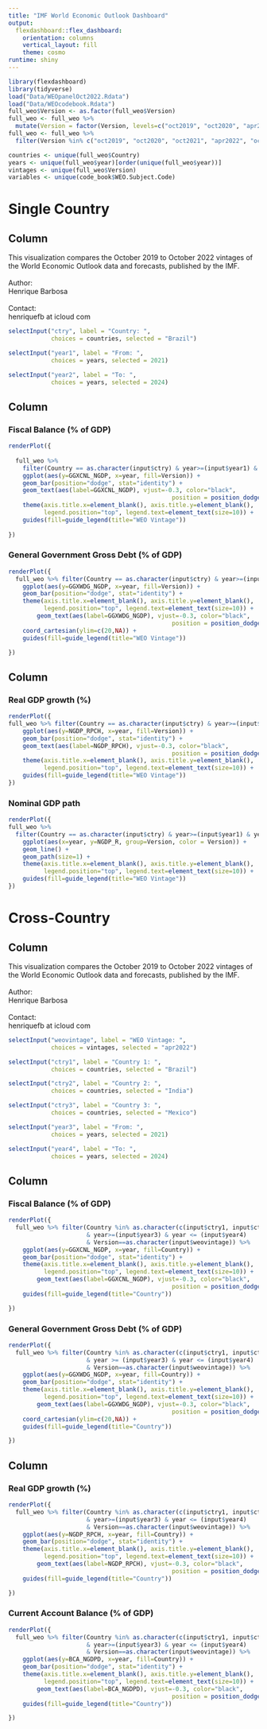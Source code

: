 ```yaml
---
title: "IMF World Economic Outlook Dashboard"
output: 
  flexdashboard::flex_dashboard:
    orientation: columns
    vertical_layout: fill
    theme: cosmo
runtime: shiny
---
```


```r
library(flexdashboard)
library(tidyverse)
load("Data/WEOpanelOct2022.Rdata")
load("Data/WEOcodebook.Rdata")
full_weo$Version <- as.factor(full_weo$Version)
full_weo <- full_weo %>% 
  mutate(Version = factor(Version, levels=c("oct2019", "oct2020", "apr2021", "oct2021", "apr2022", "oct2022")))
full_weo <- full_weo %>%
  filter(Version %in% c("oct2019", "oct2020", "oct2021", "apr2022", "oct2022"))

countries <- unique(full_weo$Country)
years <- unique(full_weo$year)[order(unique(full_weo$year))]
vintages <- unique(full_weo$Version)
variables <- unique(code_book$WEO.Subject.Code)
```

Single Country
==================

Column {.sidebar data-width=200}
-----------------------------------------------------------------------

This visualization compares the October 2019 to October 2022 vintages of the World Economic Outlook data and forecasts, published by the IMF. 
<br><br> Author:
<br> Henrique Barbosa
<br><br> Contact:
<br> henriquefb at icloud com


```r
selectInput("ctry", label = "Country: ",
            choices = countries, selected = "Brazil")

selectInput("year1", label = "From: ",
            choices = years, selected = 2021)

selectInput("year2", label = "To: ",
            choices = years, selected = 2024)

```


Column {data-width=400}
-----------------------------------------------------------------------

### Fiscal Balance (% of GDP)



```r

renderPlot({
  
  full_weo %>% 
    filter(Country == as.character(input$ctry) & year>=(input$year1) & year <= (input$year2)) %>%
    ggplot(aes(y=GGXCNL_NGDP, x=year, fill=Version)) + 
    geom_bar(position="dodge", stat="identity") +
    geom_text(aes(label=GGXCNL_NGDP), vjust=-0.3, color="black",
                                              position = position_dodge(0.9), size=3) +
    theme(axis.title.x=element_blank(), axis.title.y=element_blank(),
          legend.position="top", legend.text=element_text(size=10)) +
    guides(fill=guide_legend(title="WEO Vintage"))
    
})
```

### General Government Gross Debt (% of GDP)


```r
renderPlot({
  full_weo %>% filter(Country == as.character(input$ctry) & year>=(input$year1) & year <= (input$year2)) %>% 
    ggplot(aes(y=GGXWDG_NGDP, x=year, fill=Version)) + 
    geom_bar(position="dodge", stat="identity") +
    theme(axis.title.x=element_blank(), axis.title.y=element_blank(),
          legend.position="top", legend.text=element_text(size=10)) +
        geom_text(aes(label=GGXWDG_NGDP), vjust=-0.3, color="black",
                                              position = position_dodge(0.9), size=3) +
    coord_cartesian(ylim=c(20,NA)) +
    guides(fill=guide_legend(title="WEO Vintage"))

})
```

Column {data-width=400}
-----------------------------------------------------------------------

### Real GDP growth (%)

```r
renderPlot({
full_weo %>% filter(Country == as.character(input$ctry) & year>=(input$year1) & year <= (input$year2)) %>% 
    ggplot(aes(y=NGDP_RPCH, x=year, fill=Version)) + 
    geom_bar(position="dodge", stat="identity") +
    geom_text(aes(label=NGDP_RPCH), vjust=-0.3, color="black",
                                              position = position_dodge(0.9), size=3) +
    theme(axis.title.x=element_blank(), axis.title.y=element_blank(),
          legend.position="top", legend.text=element_text(size=10)) +
    guides(fill=guide_legend(title="WEO Vintage"))
})
```

### Nominal GDP path

```r
renderPlot({
full_weo %>%
  filter(Country == as.character(input$ctry) & year>=(input$year1) & year <= (input$year2)) %>% 
    ggplot(aes(x=year, y=NGDP_R, group=Version, color = Version)) + 
    geom_line() +
    geom_path(size=1) +
    theme(axis.title.x=element_blank(), axis.title.y=element_blank(),
          legend.position="top", legend.text=element_text(size=10)) +
    guides(fill=guide_legend(title="WEO Vintage")) 
})
```

Cross-Country 
==================

Column {.sidebar data-width=200}
-----------------------------------------------------------------------

This visualization compares the October 2019 to October 2022 vintages of the World Economic Outlook data and forecasts, published by the IMF. 
<br><br> Author:
<br> Henrique Barbosa
<br><br> Contact:
<br> henriquefb at icloud com


```r
selectInput("weovintage", label = "WEO Vintage: ",
            choices = vintages, selected = "apr2022")

selectInput("ctry1", label = "Country 1: ",
            choices = countries, selected = "Brazil")

selectInput("ctry2", label = "Country 2: ",
            choices = countries, selected = "India")

selectInput("ctry3", label = "Country 3: ",
            choices = countries, selected = "Mexico")

selectInput("year3", label = "From: ",
            choices = years, selected = 2021)

selectInput("year4", label = "To: ",
            choices = years, selected = 2024)

```


Column {data-width=400}
-----------------------------------------------------------------------

### Fiscal Balance (% of GDP)
```r
renderPlot({
  full_weo %>% filter(Country %in% as.character(c(input$ctry1, input$ctry2, input$ctry3)) 
                      & year>=(input$year3) & year <= (input$year4)
                      & Version==as.character(input$weovintage)) %>% 
    ggplot(aes(y=GGXCNL_NGDP, x=year, fill=Country)) + 
    geom_bar(position="dodge", stat="identity") +
    theme(axis.title.x=element_blank(), axis.title.y=element_blank(),
          legend.position="top", legend.text=element_text(size=10)) +
        geom_text(aes(label=GGXCNL_NGDP), vjust=-0.3, color="black",
                                              position = position_dodge(0.9), size=3) +
    guides(fill=guide_legend(title="Country"))

})
```

### General Government Gross Debt (% of GDP)
```r
renderPlot({
  full_weo %>% filter(Country %in% as.character(c(input$ctry1, input$ctry2, input$ctry3)) 
                      & year >= (input$year3) & year <= (input$year4)
                      & Version==as.character(input$weovintage)) %>%  
    ggplot(aes(y=GGXWDG_NGDP, x=year, fill=Country)) + 
    geom_bar(position="dodge", stat="identity") +
    theme(axis.title.x=element_blank(), axis.title.y=element_blank(),
          legend.position="top", legend.text=element_text(size=10)) +
        geom_text(aes(label=GGXWDG_NGDP), vjust=-0.3, color="black",
                                              position = position_dodge(0.9), size=3) +
    coord_cartesian(ylim=c(20,NA)) +
    guides(fill=guide_legend(title="Country"))

})
```

Column {data-width=400}
-----------------------------------------------------------------------

### Real GDP growth (%)
```r
renderPlot({
  full_weo %>% filter(Country %in% as.character(c(input$ctry1, input$ctry2, input$ctry3)) 
                      & year>=(input$year3) & year <= (input$year4)
                      & Version==as.character(input$weovintage)) %>% 
    ggplot(aes(y=NGDP_RPCH, x=year, fill=Country)) + 
    geom_bar(position="dodge", stat="identity") +
    theme(axis.title.x=element_blank(), axis.title.y=element_blank(),
          legend.position="top", legend.text=element_text(size=10)) +
        geom_text(aes(label=NGDP_RPCH), vjust=-0.3, color="black",
                                              position = position_dodge(0.9), size=3) +
    guides(fill=guide_legend(title="Country"))

})
```

### Current Account Balance (% of GDP)
```r
renderPlot({
  full_weo %>% filter(Country %in% as.character(c(input$ctry1, input$ctry2, input$ctry3)) 
                      & year>=(input$year3) & year <= (input$year4)
                      & Version==as.character(input$weovintage)) %>% 
    ggplot(aes(y=BCA_NGDPD, x=year, fill=Country)) + 
    geom_bar(position="dodge", stat="identity") +
    theme(axis.title.x=element_blank(), axis.title.y=element_blank(),
          legend.position="top", legend.text=element_text(size=10)) +
        geom_text(aes(label=BCA_NGDPD), vjust=-0.3, color="black",
                                              position = position_dodge(0.9), size=3) +
    guides(fill=guide_legend(title="Country"))

})
```
